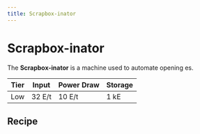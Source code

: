 ```yaml
---
title: Scrapbox-inator
---
```


<ItemImage file="scrapbox-inator" alt="Scrapbox-inator" size="200" />

# Scrapbox-inator

The **Scrapbox-inator** is a machine used to automate opening <McItem slug="techreborn:scrap_box" inline={true}/>es.

| Tier | Input   | Power Draw | Storage |
|------|---------|------------|---------|
| Low  | 32 E/t  | 10 E/t     | 1 kE    |

## Recipe

<CraftingTable recipe="input techreborn:iron_plate techreborn:electronic_circuit techreborn:iron_plate input minecraft:dirt techreborn:scrap_box minecraft:dirt input techreborn:iron_plate techreborn:electronic_circuit techreborn:iron_plate output techreborn:scrapbox-inator" />
